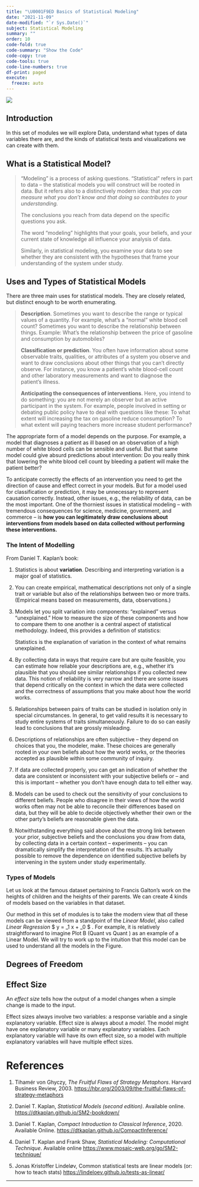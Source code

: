 ```yaml
---
title: "\U0001F9ED Basics of Statistical Modeling"
date: "2021-11-09"
date-modified: "`r Sys.Date()`"
subject: Statistical Modeling
summary: ""
order: 10
code-fold: true
code-summary: "Show the Code"
code-copy: true
code-tools: true
code-line-numbers: true
df-print: paged
execute: 
  freeze: auto
---
```


![](featured.jpg)

## Introduction

In this set of modules we will explore Data, understand what types of
data variables there are, and the kinds of statistical tests and
visualizations we can create with them.

## What is a Statistical Model?

> "Modeling" is a process of asking questions. "Statistical" refers in
> part to data -- the statistical models you will construct will be
> rooted in data. But it refers also to a distinctively modern idea:
> that *you can measure what you don't know and that doing so
> contributes to your understanding.*
>
> The conclusions you reach from data depend on the specific questions
> you ask.
>
> The word "modeling" highlights that your goals, your beliefs, and your
> current state of knowledge all influence your analysis of data.
>
> Similarly, in statistical modeling, you examine your data to see
> whether they are consistent with the hypotheses that frame your
> understanding of the system under study.

## Uses and Types of Statistical Models

There are three main uses for statistical models. They are closely
related, but distinct enough to be worth enumerating.

> **Description**. Sometimes you want to describe the range or typical
> values of a quantity. For example, what's a "normal" white blood cell
> count? Sometimes you want to describe the relationship between things.
> Example: What's the relationship between the price of gasoline and
> consumption by automobiles?
>
> **Classification or prediction**. You often have information about
> some observable traits, qualities, or attributes of a system you
> observe and want to draw conclusions about other things that you can't
> directly observe. For instance, you know a patient's white blood-cell
> count and other laboratory measurements and want to diagnose the
> patient's illness.
>
> **Anticipating the consequences of interventions**. Here, you intend
> to do something: you are not merely an observer but an active
> participant in the system. For example, people involved in setting or
> debating public policy have to deal with questions like these: To what
> extent will increasing the tax on gasoline reduce consumption? To what
> extent will paying teachers more increase student performance?

The appropriate form of a model depends on the purpose. For example, a
model that diagnoses a patient as ill based on an observation of a high
number of white blood cells can be sensible and useful. But that same
model could give absurd predictions about intervention: Do you really
think that lowering the white blood cell count by bleeding a patient
will make the patient better?

To anticipate correctly the effects of an intervention you need to get
the direction of cause and effect correct in your models. But for a
model used for classification or prediction, it may be unnecessary to
represent causation correctly. Instead, other issues, e.g., the
reliability of data, can be the most important. One of the thorniest
issues in statistical modeling -- with tremendous consequences for
science, medicine, government, and commerce -- is **how you can
legitimately draw conclusions about interventions from models based on
data collected without performing these interventions.**

### The Intent of Modelling

From Daniel T. Kaplan's book:

1.  Statistics is about **variation**. Describing and interpreting
    variation is a major goal of statistics.

2.  You can create empirical, mathematical descriptions not only of a
    single trait or variable but also of the relationships between two
    or more traits. (Empirical means based on measurements, data,
    observations.)

3.  Models let you split variation into components: "explained" versus
    "unexplained." How to measure the size of these components and how
    to compare them to one another is a central aspect of statistical
    methodology. Indeed, this provides a definition of statistics:

    Statistics is the explanation of variation in the context of what
    remains unexplained.

4.  By collecting data in ways that require care but are quite feasible,
    you can estimate how reliable your descriptions are, e.g., whether
    it's plausible that you should see similar relationships if you
    collected new data. This notion of reliability is very narrow and
    there are some issues that depend critically on the context in which
    the data were collected and the correctness of assumptions that you
    make about how the world works.

5.  Relationships between pairs of traits can be studied in isolation
    only in special circumstances. In general, to get valid results it
    is necessary to study entire systems of traits simultaneously.
    Failure to do so can easily lead to conclusions that are grossly
    misleading.

6.  Descriptions of relationships are often subjective -- they depend on
    choices that you, the modeler, make. These choices are generally
    rooted in your own beliefs about how the world works, or the
    theories accepted as plausible within some community of inquiry.

7.  If data are collected properly, you can get an indication of whether
    the data are consistent or inconsistent with your subjective beliefs
    or -- and this is important -- whether you don't have enough data to
    tell either way.

8.  Models can be used to check out the sensitivity of your conclusions
    to different beliefs. People who disagree in their views of how the
    world works often may not be able to reconcile their differences
    based on data, but they will be able to decide objectively whether
    their own or the other party's beliefs are reasonable given the
    data.

9.  Notwithstanding everything said above about the strong link between
    your prior, subjective beliefs and the conclusions you draw from
    data, by collecting data in a certain context -- experiments -- you
    can dramatically simplify the interpretation of the results. It's
    actually possible to remove the dependence on identified subjective
    beliefs by intervening in the system under study experimentally.

### Types of Models

Let us look at the famous dataset pertaining to Francis Galton's work on
the heights of children and the heights of their parents. We can create
4 kinds of models based on the variables in that dataset.

Our method in this set of modules is to take the modern view that *all*
these models can be viewed from a standpoint of the *Linear Model*, also
called *Linear Regression* \$ y = \beta\_1 \times x + \beta\_0 \$ . For
example, it is relatively straightforward to imagine Plot B (Quant vs
Quant ) as an example of a Linear Model. We will try to work up to the
intuition that this model can be used to understand all the models in
the Figure.

## Degrees of Freedom

## Effect Size

An *effect size* tells how the output of a model changes when a simple
change is made to the input.

Effect sizes always involve two variables: a response variable and a
single explanatory variable. Effect size is always about a *model*. The
model might have one explanatory variable or many explanatory variables.
Each explanatory variable will have its own effect size, so a model with
multiple explanatory variables will have multiple effect sizes.

# References

1.  Tihamér von Ghyczy, *The Fruitful Flaws of Strategy Metaphors*.
    Harvard Business Review, 2003.
    <https://hbr.org/2003/09/the-fruitful-flaws-of-strategy-metaphors>

2.  Daniel T. Kaplan, *Statistical Models (second edition)*. Available
    online. <https://dtkaplan.github.io/SM2-bookdown/>

3.  Daniel T. Kaplan, *Compact Introduction to Classical
    Inference*, 2020. Available Online.
    <https://dtkaplan.github.io/CompactInference/>

4.  Daniel T. Kaplan and Frank Shaw, *Statistical Modeling:
    Computational Technique*. Available online
    <https://www.mosaic-web.org/go/SM2-technique/>

5.  Jonas Kristoffer Lindeløv, Common statistical tests are linear
    models (or: how to teach stats)
    <https://lindeloev.github.io/tests-as-linear/>

------------------------------------------------------------------------
